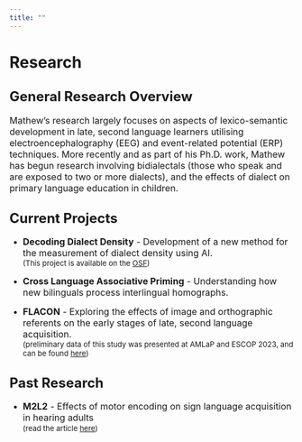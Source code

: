```yaml
---
title: ""
---
```


# Research

## <font size = "5">General Research Overview</font>

<font size = "3">Mathew's research largely focuses on aspects of lexico-semantic development in late, second language learners utilising electroencephalography (EEG) and event-related potential (ERP) techniques. More recently and as part of his Ph.D. work, Mathew has begun research involving bidialectals (those who speak and are exposed to two or more dialects), and the effects of dialect on primary language education in children. </font>

## <font size = "5">Current Projects</font>

-   <font size = "3"><b>Decoding Dialect Density</b> - </font><font size = "3">Development of a new method for the measurement of dialect density using AI. </font><br><font size = "2">(This project is available on the <a href = "https://osf.io/gwe3k/" target = "_blank">OSF</a>)</font>

-   <font size = "3"> <b>Cross Language Associative Priming</b> - </font><font size = "3">Understanding how new bilinguals process interlingual homographs.</font>

-   <font size = "3"> <b>FLACON</b> - </font><font size = "3">Exploring the effects of image and orthographic referents on the early stages of late, second language acquisition. </font><br><font size = "2">(preliminary data of this study was presented at AMLaP and ESCOP 2023, and can be found <a href = "https://www.researchgate.net/publication/374551543_Comparing_L2_Word_Learning_Using_Orthographic_vs_Image_Referents" target = "_blank">here</a>)</font>

## <font size = "5">Past Research</font>

-   <font size = "3"><b>M2L2</b> - </font><font size = "3"> Effects of motor encoding on sign language acquisition in hearing adults</font><br><font size = "2">(read the article <a href = "https://www.cambridge.org/core/journals/studies-in-second-language-acquisition/article/feeling-signs-motor-encoding-enhances-sign-language-learning-in-hearing-adults/007AF08B353F15DD7E8298B92001D05D" target = "_blank">here</a>) </font>
